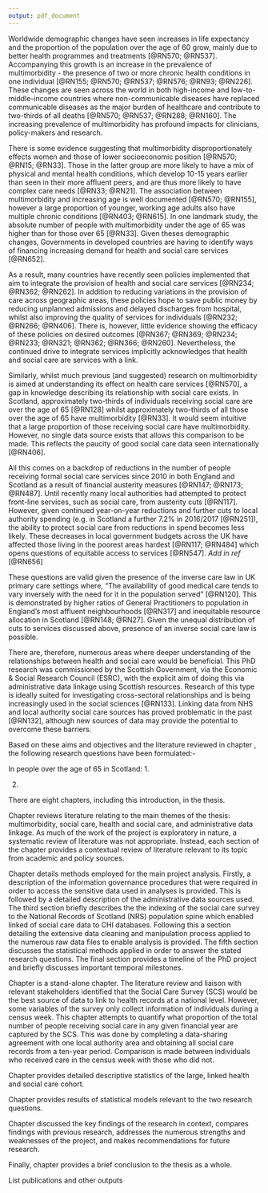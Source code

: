 ```yaml
---
output: pdf_document
---
```


\chapter{Introduction}\label{ch:intro}
\thispagestyle{empty}

\section{Context}\label{sec:intro-context}

Worldwide demographic changes have seen increases in life expectancy and the proportion of the population over the age of 60 grow, mainly due to better health programmes and treatments [@RN570; @RN537]. Accompanying this growth is an increase in the prevalence of multimorbidity - the presence of two or more chronic health conditions in one individual [@RN155; @RN570; @RN537; @RN576; @RN93; @RN226]. These changes are seen across the world in both high-income and low-to-middle-income countries where non-communicable diseases have replaced communicable diseases as the major burden of healthcare and contribute to two-thirds of all deaths [@RN570; @RN537; @RN288; @RN160]. The increasing prevalence of multimorbidity has profound impacts for clinicians, policy-makers and research. 

There is some evidence suggesting that multimorbidity disproportionately effects women and those of lower socioeconomic position [@RN570; @RN15; @RN33]. Those in the latter group are more likely to have a mix of physical and mental health conditions, which develop 10-15 years earlier than seen in their more affluent peers, and are thus more likely to have complex care needs [@RN33; @RN21]. The association between multimorbidity and increasing age is well documented [@RN570; @RN155], however a large proportion of younger, working age adults also have multiple chronic conditions [@RN403; @RN615]. In one landmark study, the absolute number of people with multimorbidity under the age of 65 was higher than for those over 65 [@RN33]. Given theses demographic changes, Governments in developed countries are having to identify ways of financing increasing demand for health and social care services [@RN652]. 

As a result, many countries have recently seen policies implemented that aim to integrate the provision of health and social care services [@RN234; @RN362; @RN262]. In addition to reducing variations in the provision of care across geographic areas, these policies hope to save public money by reducing unplanned admissions and delayed discharges from hospital, whilst also improving the quality of services for individuals [@RN232; @RN266; @RN406]. There is, however, little evidence showing the efficacy of these policies on desired outcomes [@RN367; @RN369; @RN234; @RN233; @RN321; @RN362; @RN366; @RN260]. Nevertheless, the continued drive to integrate services implicitly acknowledges that health and social care are services with a link. 

Similarly, whilst much previous (and suggested) research on multimorbidity is aimed at understanding its effect on health care services [@RN570], a gap in knowledge describing its relationship with social care exists. In Scotland, approximately two-thirds of individuals receiving social care are over the age of 65 [@RN128] whilst approximately two-thirds of all those over the age of 65 have multimorbidity [@RN33]. It would seem intuitive that a large proportion of those receiving social care have multimorbidity. However, no single data source exists that allows this comparison to be made. This reflects the paucity of good social care data seen internationally [@RN406]. 

All this comes on a backdrop of reductions in the number of people receiving formal social care services since 2010 in both England and Scotland as a result of financial austerity measures [@RN147; @RN173; @RN487]. Until recently many local authorities had attempted to protect front-line services, such as social care, from austerity cuts [@RN117]. However, given continued year-on-year reductions and further cuts to local authority spending (e.g. in Scotland a further 7.2% in 2016/2017 [@RN251]), the ability to protect social care from reductions in spend becomes less likely. These decreases in local government budgets across the UK have affected those living in the poorest areas hardest [@RN117; @RN484] which opens questions of equitable access to services [@RN547]. *Add in ref* [@RN656]

These questions are valid given the presence of the inverse care law in UK primary care settings where, "The availability of good medical care tends to vary inversely with the need for it in the population served" [@RN120]. This is demonstrated by higher ratios of General Practitioners to population in England's most affluent neighbourhoods [@RN317] and inequitable resource allocation in Scotland [@RN148; @RN27]. Given the unequal distribution of cuts to services discussed above, presence of an inverse social care law is possible.

There are, therefore, numerous areas where deeper understanding of the relationships between health and social care would be beneficial. This PhD research was commissioned by the Scottish Government, via the Economic & Social Research Council (ESRC), with the explicit aim of doing this via administrative data linkage using Scottish resources. Research of this type is ideally suited for investigating cross-sectoral relationships and is being increasingly used in the social sciences [@RN133]. Linking data from NHS and local authority social care sources has proved problematic in the past [@RN132], although new sources of data may provide the potential to overcome these barriers.  

\section{Aims and Objectives}\label{sec:intro-aims-obs}

\subsection{Aims}\label{subsec:intro-aims}

\begin{enumerate}[noitemsep]
\item Identify the best resource of social care data in Scotland that can be linked to health data (ideally at a national level) and assess its suitability in a research context
\item Create a linked dataset that can be used to answer questions relevant to the provision of health and social care services 
\item Demonstrate the ability of this dataset to answer cross-sectoral questions by:
\begin{itemize}
\item Describing the relationship, if any, between multimorbidity and social care
\item Describing the relationship, if any, between social care and unplanned hospital admission
\end{itemize}
\end{enumerate}

\subsection{Objectives}\label{sec:intro-objs}

\begin{enumerate}[noitemsep]
\item Identify the best social care data source by reviewing relevant literature and liaison with relevant stakeholders
\item Assess to what extent measures of multimorbidity and health \& social care service use can be operationalised using existing health and social care administrative data.
\item Obtain governance approval for a linked health and social care data set
\item Clean and analyse linked data in accordance with aims and research questions
\end{enumerate}

\section{Research questions}\label{sec:intro-rq}

Based on these aims and objectives and the literature reviewed in chapter \ref{ch:lit-review}, the following research questions have been formulated:- 

In people over the age of 65 in Scotland:
1. 
\begin{enumerate}[noitemsep]
\item What are the socioeconomic, demographic, and geographic patterns in the use of social care? 
\item Is there an association between multimorbidity status and social care use? Does this vary by the patterns described in 1(a)?  
\end{enumerate}
2. 
\begin{enumerate}[noitemsep]
\item Is there an association in the use of social care services, multimorbidity status and unplanned admission to hospital?
\end{enumerate}
 

\section{Thesis structure}\label{sec:lit-review-structure}

There are eight chapters, including this introduction, in the thesis. 

Chapter \ref{ch:lit-review} reviews literature relating to the main themes of the thesis: multimorbidity, social care, health and social care, and administrative data linkage. As much of the work of the project is exploratory in nature, a systematic review of literature was not appropriate. Instead, each section of the chapter provides a contextual review of literature relevant to its topic from academic and policy sources. 

Chapter \ref{ch:data} details methods employed for the main project analysis. Firstly, a description of the information governance procedures that were required in order to access the sensitive data used in analyses is provided. This is followed by a detailed description of the administrative data sources used. The third section briefly describes the the indexing of the social care survey to the National Records of Scotland (NRS) population spine which enabled linked of social care data to CHI databases. Following this a section detailing the extensive data cleaning and manipulation process applied to the numerous raw data files to enable analysis is provided. The fifth section discusses the statistical methods applied in order to answer the stated research questions. The final section provides a timeline of the PhD project and briefly discusses important temporal milestones.

Chapter \ref{ch:renfrew} is a stand-alone chapter. The literature review and liaison with relevant stakeholders identified that the Social Care Survey (SCS) would be the best source of data to link to health records at a national level. However, some variables of the survey only collect information of individuals during a census week. This chapter attempts to quantify what proportion of the total number of people receiving social care in any given financial year are captured by the SCS. This was done by completing a data-sharing agreement with one local authority area and obtaining all social care records from a ten-year period. Comparison is made between individuals who received care in the census week with those who did not. 

Chapter \ref{ch:results-1} provides detailed descriptive statistics of the large, linked health and social care cohort.

Chapter \ref{ch:res2} provides results of statistical models relevant to the two research questions.

Chapter \ref{ch:discussion} discussed the key findings of the research in context, compares findings with previous research, addresses the numerous strengths and weaknesses of the project, and makes recommendations for future research. 

Finally, chapter \ref{ch:conclusion} provides a brief conclusion to the thesis as a whole. 

\section{Scientific contribution}\label{sec:intro-contrib}

\begin{itemize}[noitemsep]
\item First description of the relationship between SC and MM 
\item First \emph{national} level study looking at SC and unplanned hosp admission
\item Validation of SCS as a data source via Renfrew chapter
\item Creation of a large, linked health and social care data set capable of answering numerous research questions
\end{itemize}

\subsection{Academic outputs}

List publications and other outputs







